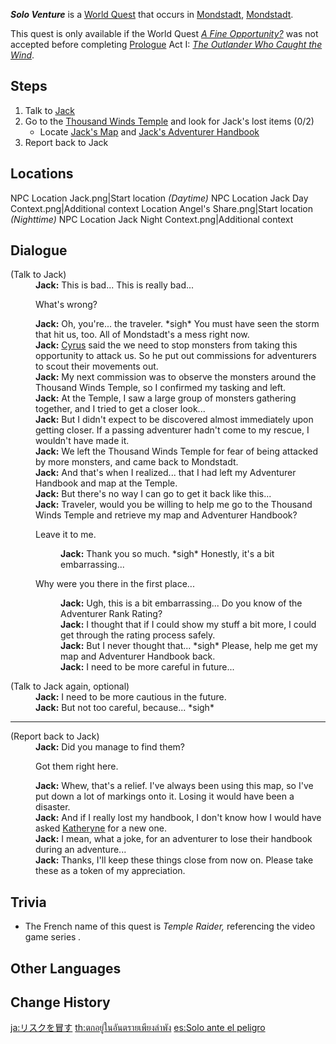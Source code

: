 {{Quest Infobox
|id            = 70816
|type          = World
|region        = Mondstadt
|area          = Starfell Valley
|subarea       = Mondstadt City
|requirement   = Did not accept ''[[A Fine Opportunity?]]'' before completing [[Prologue]] Act I: ''[[The Outlander Who Caught the Wind]]''<br>{{verify}}
|startLocation = [[Mondstadt City|Mondstadt]], [[Mondstadt]]
|rewards       = Adventure EXP*100;Mora*6,000;Adventurer's Experience*4;Teyvat Fried Egg*5
|characters    = Jack; Traveler
}}
'''''Solo Venture''''' is a [[World Quest]] that occurs in [[Mondstadt City|Mondstadt]], [[Mondstadt]].

This quest is only available if the World Quest ''[[A Fine Opportunity?]]'' was not accepted before completing [[Prologue]] Act I: ''[[The Outlander Who Caught the Wind]]''.{{verify}}

==Steps==
# Talk to [[Jack]]
# Go to the [[Thousand Winds Temple]] and look for Jack's lost items (0/2)
#* Locate [[Jack's Map]] and [[Jack's Adventurer Handbook]]
# Report back to Jack

==Locations==
<gallery>
NPC Location Jack.png|Start location ''(Daytime)''
NPC Location Jack Day Context.png|Additional context
Location Angel's Share.png|Start location ''(Nighttime)''
NPC Location Jack Night Context.png|Additional context
</gallery>

==Dialogue==
{{Quest Description|While investigating the movements of monsters at the Thousand Winds Temple, Jack was discovered due to his recklessness and attacked. Jack somehow made it back to Mondstadt, but he seems to have left something important behind at the Temple...}}
{{Dialogue Start}}
;(Talk to Jack)
:'''Jack:''' This is bad... This is really bad...
:{{DIcon}} What's wrong?
:'''Jack:''' Oh, you're... the traveler. *sigh* You must have seen the storm that hit us, too. All of Mondstadt's a mess right now.
:'''Jack:''' [[Cyrus]] said the we need to stop monsters from taking this opportunity to attack us. So he put out commissions for adventurers to scout their movements out.
:'''Jack:''' My next commission was to observe the monsters around the Thousand Winds Temple, so I confirmed my tasking and left.
:'''Jack:''' At the Temple, I saw a large group of monsters gathering together, and I tried to get a closer look...
:'''Jack:''' But I didn't expect to be discovered almost immediately upon getting closer. If a passing adventurer hadn't come to my rescue, I wouldn't have made it.
:'''Jack:''' We left the Thousand Winds Temple for fear of being attacked by more monsters, and came back to Mondstadt.
:'''Jack:''' And that's when I realized... that I had left my Adventurer Handbook and map at the Temple.
:'''Jack:''' But there's no way I can go to get it back like this...
:'''Jack:''' Traveler, would you be willing to help me go to the Thousand Winds Temple and retrieve my map and Adventurer Handbook?
:{{DIcon}} Leave it to me.
::'''Jack:''' Thank you so much. *sigh* Honestly, it's a bit embarrassing...
:{{DIcon}} Why were you there in the first place...
::'''Jack:''' Ugh, this is a bit embarrassing... Do you know of the Adventurer Rank Rating?
::'''Jack:''' I thought that if I could show my stuff a bit more, I could get through the rating process safely.
::'''Jack:''' But I never thought that... *sigh* Please, help me get my map and Adventurer Handbook back.
::'''Jack:''' I need to be more careful in future...

;(Talk to Jack again, optional)
:'''Jack:''' I need to be more cautious in the future.
:'''Jack:''' But not too careful, because... *sigh*

----

;(Report back to Jack)
:'''Jack:''' Did you manage to find them?
:{{DIcon}} Got them right here.
:'''Jack:''' Whew, that's a relief. I've always been using this map, so I've put down a lot of markings onto it. Losing it would have been a disaster.
:'''Jack:''' And if I really lost my handbook, I don't know how I would have asked [[Katheryne]] for a new one.
:'''Jack:''' I mean, what a joke, for an adventurer to lose their handbook during an adventure...
:'''Jack:''' Thanks, I'll keep these things close from now on. Please take these as a token of my appreciation.
{{Dialogue End}}

==Trivia==
* The French name of this quest is ''Temple Raider,'' referencing the video game series ''{{w|Tomb Raider}}.''

==Other Languages==
{{Other Languages
|en      = Solo Venture
|zhs     = 孤身犯险
|zhs_rm  = Gūshēn Fàn Xiǎn
|zht     = 孤身犯險
|zht_rm  = Gūshēn Fàn Xiǎn
|zh_tl   = Facing Dangers Alone
|ja      = リスクを冒す
|ja_rm   = Risuku wo Okasu
|ja_tl   = Facing the Risks
|ko      = 홀로 위험 감당
|ko_tl   = Cope with Danger Alone
|es      = Solo ante el peligro
|es_tl   = Alone Before the Danger
|fr      = Temple raider
|fr_tl   = Temple Raider
|ru      = Одиночное приключение
|ru_tl   = Solitary Adventure
|th      = ตกอยู่ในอันตรายเพียงลำพัง
|th_rm   = Tok yu nai An-ta-rai Phiang Lamphang
|th_tl   = Facing Dangers Alone
|vi      = {{tt|Lâm Nguy|臨危}}
|vi_tl   = Facing the Death
|de      = Solo-Abenteuer
|de_tl   = Solo Adventure
|id      = Risiko Sendiri
|id_tl   = Self-Risk
|pt      = Aventura Solitária
|pt_tl   = 
|tr      = Riskli Girişim
|tr_tl   = 
|it      = Iniziativa azzardata
|it_tl   = 
}}

==Change History==
{{Change History|1.0}}

[[ja:リスクを冒す]]
[[th:ตกอยู่ในอันตรายเพียงลำพัง]]
[[es:Solo ante el peligro]]